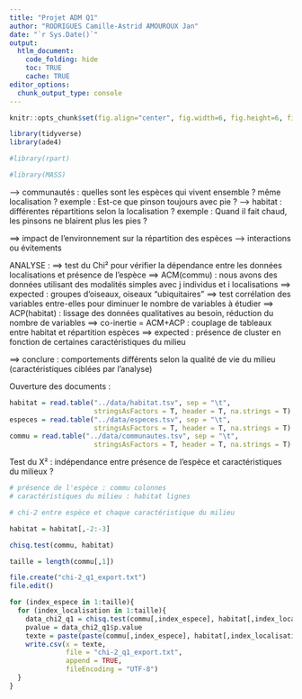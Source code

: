 ```yaml
---
title: "Projet ADM Q1"
author: "RODRIGUES Camille-Astrid AMOUROUX Jan"
date: "`r Sys.Date()`"
output: 
  htlm_document:
    code_folding: hide
    toc: TRUE
    cache: TRUE
editor_options: 
  chunk_output_type: console
---
```


```r
knitr::opts_chunk$set(fig.align="center", fig.width=6, fig.height=6, fig.path="Figs/", echo=TRUE, warning=FALSE, message=FALSE, cache=TRUE)
```

```r
library(tidyverse)
library(ade4)

#library(rpart)

#library(MASS)
```

--> communautés : quelles sont les espèces qui vivent ensemble ? même localisation ? exemple : Est-ce que pinson toujours avec pie ?
--> habitat : différentes répartitions selon la localisation ? exemple : Quand il fait chaud, les pinsons ne blairent plus les pies ?

==> impact de l'environnement sur la répartition des espèces
--> interactions ou évitements

ANALYSE :
==> test du Chi² pour vérifier la dépendance entre les données localisations et présence de l'espèce
==> ACM(commu) : nous avons des données utilisant des modalités simples avec j individus et i localisations
==> expected : groupes d'oiseaux, oiseaux "ubiquitaires"
==> test corrélation des variables entre-elles pour diminuer le nombre de variables à étudier
==> ACP(habitat) : lissage des données qualitatives au besoin, réduction du nombre de variables
==> co-inertie = ACM+ACP : couplage de tableaux entre habitat et répartition espèces
==> expected : présence de cluster en fonction de certaines caractéristiques du milieu

==> conclure : comportements différents selon la qualité de vie du milieu (caractéristiques ciblées par l'analyse)


Ouverture des documents :

```r
habitat = read.table("../data/habitat.tsv", sep = "\t",
                     stringsAsFactors = T, header = T, na.strings = T)
especes = read.table("../data/especes.tsv", sep = "\t",
                     stringsAsFactors = T, header = T, na.strings = T)
commu = read.table("../data/communautes.tsv", sep = "\t",
                     stringsAsFactors = T, header = T, na.strings = T)
```


Test du X² : indépendance entre présence de l'espèce et caractéristiques du milieux ?

```r
# présence de l'espèce : commu colonnes
# caractéristiques du milieu : habitat lignes

# chi-2 entre espèce et chaque caractéristique du milieu

habitat = habitat[,-2:-3]

chisq.test(commu, habitat)

taille = length(commu[,1])

file.create("chi-2_q1_export.txt")
file.edit()

for (index_espece in 1:taille){
  for (index_localisation in 1:taille){
    data_chi2_q1 = chisq.test(commu[,index_espece], habitat[,index_localisation])
    pvalue = data_chi2_q1$p.value
    texte = paste(paste(commu[,index_espece], habitat[,index_localisation], sep = ","), pvalue, sep = ",")
    write.csv(x = texte,
              file = "chi-2_q1_export.txt",
              append = TRUE,
              fileEncoding = "UTF-8")
  }
}


```

